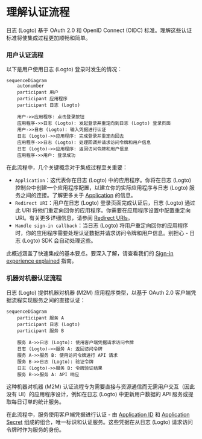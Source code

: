# 理解认证流程

日志 (Logto) 基于 OAuth 2.0 和 OpenID Connect (OIDC) 标准。理解这些认证标准将使集成过程更加顺畅和简单。

### 用户认证流程

以下是用户使用日志 (Logto) 登录时发生的情况：

```mermaid
sequenceDiagram
    autonumber
    participant 用户
    participant 应用程序
    participant 日志 (Logto)

    用户->>应用程序: 点击登录按钮
    应用程序->>日志 (Logto): 发起登录并重定向到日志 (Logto) 登录页面
    用户->>日志 (Logto): 输入凭据进行认证
    日志 (Logto)->>应用程序: 完成登录并重定向回去
    应用程序->>日志 (Logto): 处理回调并请求访问令牌和用户信息
    日志 (Logto)->>应用程序: 返回访问令牌和用户信息
    应用程序->>用户: 登录成功
```

在此流程中，几个关键概念对于集成过程至关重要：

- `Application`：这代表你在日志 (Logto) 中的应用程序。你将在日志 (Logto) 控制台中创建一个应用程序配置，以建立你的实际应用程序与日志 (Logto) 服务之间的连接。了解更多关于 [Application](/integrate-logto/application-data-structure/#introduction) 的信息。
- `Redirect URI`：用户在日志 (Logto) 登录页面完成认证后，日志 (Logto) 通过此 URI 将他们重定向回你的应用程序。你需要在应用程序设置中配置重定向 URI。有关更多详细信息，请参阅 [Redirect URIs](/integrate-logto/application-data-structure/#redirect-uris)。
- `Handle sign-in callback`：当日志 (Logto) 将用户重定向回你的应用程序时，你的应用程序需要处理认证数据并请求访问令牌和用户信息。别担心 - 日志 (Logto) SDK 会自动处理这些。

此概述涵盖了快速集成的基本要点。要深入了解，请查看我们的 [Sign-in experience explained](/concepts/sign-in-experience/) 指南。

### 机器对机器认证流程

日志 (Logto) 提供机器对机器 (M2M) 应用程序类型，以基于 OAuth 2.0 客户端凭据流程实现服务之间的直接认证：

```mermaid
sequenceDiagram
    participant 服务 A
    participant 日志 (Logto)
    participant 服务 B

    服务 A->>日志 (Logto): 使用客户端凭据请求访问令牌
    日志 (Logto)->>服务 A: 返回访问令牌
    服务 A->>服务 B: 使用访问令牌进行 API 请求
    服务 B->>日志 (Logto): 验证令牌
    日志 (Logto)->>服务 B: 令牌验证结果
    服务 B->>服务 A: API 响应
```

这种机器对机器 (M2M) 认证流程专为需要直接与资源通信而无需用户交互（因此没有 UI）的应用程序设计，例如在日志 (Logto) 中更新用户数据的 API 服务或提取每日订单的统计服务。

在此流程中，服务使用客户端凭据进行认证 - 由 [Application ID](/integrate-logto/application-data-structure/#application-id) 和 [Application Secret](/integrate-logto/application-data-structure/#application-secret) 组成的组合，唯一标识和认证服务。这些凭据在从日志 (Logto) 请求访问令牌时作为服务的身份。
